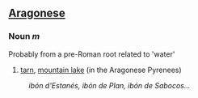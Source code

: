 ==[[Aragonese]]==

===Noun  ''m''===
Probably from a pre-Roman root related to 'water'

# [[tarn]], [[mountain lake]] (in the Aragonese Pyrenees)
:''ibón d'Estanés, ibón de Plan, ibón de Sabocos...''